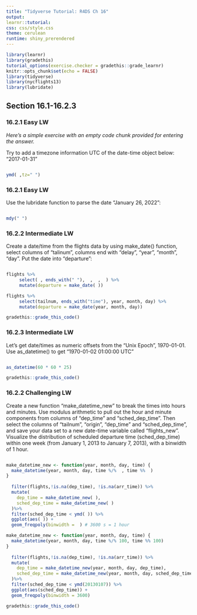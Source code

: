 ```yaml
---
title: "Tidyverse Tutorial: R4DS Ch 16"
output: 
learnr::tutorial:
css: css/style.css
theme: cerulean
runtime: shiny_prerendered
---
```


```r
library(learnr)
library(gradethis)
tutorial_options(exercise.checker = gradethis::grade_learnr)
knitr::opts_chunk$set(echo = FALSE)
library(tidyverse)
library(nycflights13)
library(lubridate)
```


## Section 16.1-16.2.3

### 16.2.1 Easy LW

*Here's a simple exercise with an empty code chunk provided for entering the answer.*

Try to add a timezone information UTC of the date-time object below: 
"2017-01-31"

```r

```

```r
ymd( ,tz=" ")
```

### 16.2.1 Easy LW

Use the lubridate function to parse the date “January 26, 2022”:

```r

```

```r
mdy(" ")
```

### 16.2.2 Intermediate LW

Create a date/time from the flights data by using make_date() function, select columns of “talinum”, columns end with “delay”, “year”, “month”, “day”. Put the date into “departure”:

```r

```

```r
flights %>% 
     select( , ends_with(" "),  ,  ,  ) %>% 
     mutate(departure = make_date( ))
```

```r
flights %>% 
     select(tailnum, ends_with("time"), year, month, day) %>% 
     mutate(departure = make_date(year, month, day))
```

```r
gradethis::grade_this_code()
```

### 16.2.3 Intermediate LW

Let’s get date/times as numeric offsets from the “Unix Epoch”, 1970-01-01. Use as_datetime() to get "1970-01-02 01:00:00 UTC"

```r

```

```r
as_datetime(60 * 60 * 25)
```

```r
gradethis::grade_this_code()
```

### 16.2.2 Challenging LW

Create a new function “make_datetime_new” to break the times into hours and minutes. Use modulus arithmetic to pull out the hour and minute components from columns of “dep_time” and “sched_dep_time”. Then select the columns of “tailnum”, “origin”, “dep_time” and “sched_dep_time”, and save your data set to a new date-time variable called “flights_new”.
Visualize the distribution of scheduled departure time (sched_dep_time) within one week (from January 1, 2013 to January 7, 2013), with a binwidth of 1 hour.

```r

```

```r
make_datetime_new <- function(year, month, day, time) {
  make_datetime(year, month, day, time %/%  , time %%  )
}
 
  filter(flights,!is.na(dep_time), !is.na(arr_time)) %>% 
  mutate(
    dep_time = make_datetime_new( ),
    sched_dep_time = make_datetime_new( )
  )%>%
  filter(sched_dep_time < ymd( )) %>%
  ggplot(aes( )) + 
  geom_freqpoly(binwidth =  ) # 3600 s = 1 hour
```

```r
make_datetime_new <- function(year, month, day, time) {
  make_datetime(year, month, day, time %/% 100, time %% 100)
}
 
  filter(flights,!is.na(dep_time), !is.na(arr_time)) %>% 
  mutate(
    dep_time = make_datetime_new(year, month, day, dep_time),
    sched_dep_time = make_datetime_new(year, month, day, sched_dep_time)
  )%>%
  filter(sched_dep_time < ymd(20130107)) %>%
  ggplot(aes(sched_dep_time)) + 
  geom_freqpoly(binwidth = 3600)
```

```r
gradethis::grade_this_code()
```

